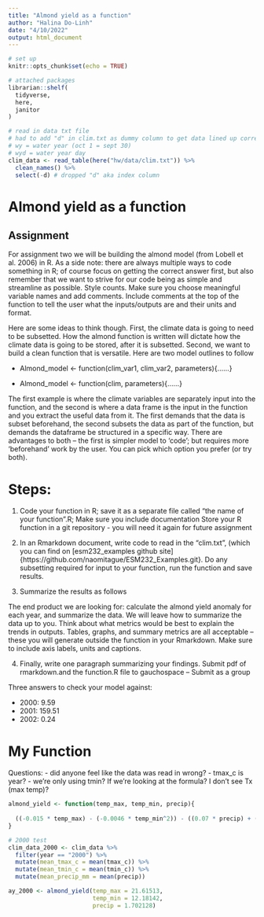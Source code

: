 ```yaml
---
title: "Almond yield as a function"
author: "Halina Do-Linh"
date: "4/10/2022"
output: html_document
---
```


```r
# set up
knitr::opts_chunk$set(echo = TRUE)

# attached packages
librarian::shelf(
  tidyverse,
  here,
  janitor
)

# read in data txt file
# had to add "d" in clim.txt as dummy column to get data lined up correctly
# wy = water year (oct 1 = sept 30)
# wyd = water year day
clim_data <- read_table(here("hw/data/clim.txt")) %>% 
  clean_names() %>% 
  select(-d) # dropped "d" aka index column
```

# Almond yield as a function

## Assignment

For assignment two we will be building the almond model (from Lobell et al. 2006) in R. As a side note: there are always multiple ways to code something in R; of course focus on getting the correct answer first, but also remember that we want to strive for our code being as simple and streamline as possible. Style counts. Make sure you choose meaningful variable names and add comments. Include comments at the top of the function to tell the user what the inputs/outputs are and their units and format.

Here are some ideas to think though. First, the climate data is going to need to be subsetted. How the almond function is written will dictate how the climate data is going to be stored, after it is subsetted. Second, we want to build a clean function that is versatile. Here are two model outlines to follow

- Almond_model <- function(clim_var1, clim_var2, parameters){……}

- Almond_model <- function(clim, parameters){……}

The first example is where the climate variables are separately input into the function, and the second is where a data frame is the input in the function and you extract the useful data from it. The first demands that the data is subset beforehand, the second subsets the data as part of the function, but demands the dataframe be structured in a specific way. There are advantages to both – the first is simpler model to ‘code’; but requires more ‘beforehand’ work by the user. You can pick which option you prefer (or try both).

# Steps:

1. Code your function in R; save it as a separate file called “the name of your function”.R; Make sure you include documentation Store your R function in a git repository - you will need it again for future assignment 

2. In an Rmarkdown document, write code to read in the “clim.txt”, (which you can find on [esm232_examples github site]{https://github.com/naomitague/ESM232_Examples.git}. Do any subsetting required for input to your function, run the function and save results.

3. Summarize the results as follows

The end product we are looking for: calculate the almond yield anomaly for each year, and summarize the data. We will leave how to summarize the data up to you. Think about what metrics would be best to explain the trends in outputs. Tables, graphs, and summary metrics are all acceptable – these you will generate outside the function in your Rmarkdown. Make sure to include axis labels, units and captions.

4. Finally, write one paragraph summarizing your findings. Submit pdf of rmarkdown.and the function.R file to gauchospace – Submit as a group

Three answers to check your model against:

- 2000: 9.59
- 2001: 159.51
- 2002: 0.24

# My Function

Questions:
- did anyone feel like the data was read in wrong?
- tmax_c is year?
- we're only using tmin? If we're looking at the formula? I don't see Tx (max temp)?

```r
almond_yield <- function(temp_max, temp_min, precip){
  
  ((-0.015 * temp_max) - (-0.0046 * temp_min^2)) - ((0.07 * precip) + (0.0043 * precip^2)) + 0.28
}
```


```r
# 2000 test
clim_data_2000 <- clim_data %>% 
  filter(year == "2000") %>% 
  mutate(mean_tmax_c = mean(tmax_c)) %>% 
  mutate(mean_tmin_c = mean(tmin_c)) %>% 
  mutate(mean_precip_mm = mean(precip))

ay_2000 <- almond_yield(temp_max = 21.61513, 
                        temp_min = 12.18142,
                        precip = 1.702128)
```


